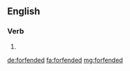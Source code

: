 ==English==

===Verb===
{{head|en|verb form}}

# {{en-past of|forfend}}

[[de:forfended]]
[[fa:forfended]]
[[mg:forfended]]